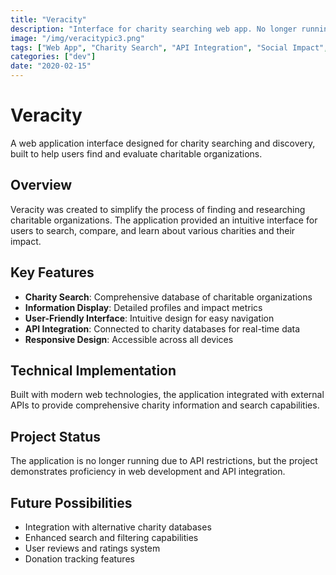 ```yaml
---
title: "Veracity"
description: "Interface for charity searching web app. No longer running due to API restrictions."
image: "/img/veracitypic3.png"
tags: ["Web App", "Charity Search", "API Integration", "Social Impact", "JavaScript", "HTML", "CSS"]
categories: ["dev"]
date: "2020-02-15"
---
```


# Veracity

A web application interface designed for charity searching and discovery, built to help users find and evaluate charitable organizations.

## Overview

Veracity was created to simplify the process of finding and researching charitable organizations. The application provided an intuitive interface for users to search, compare, and learn about various charities and their impact.

## Key Features

- **Charity Search**: Comprehensive database of charitable organizations
- **Information Display**: Detailed profiles and impact metrics
- **User-Friendly Interface**: Intuitive design for easy navigation
- **API Integration**: Connected to charity databases for real-time data
- **Responsive Design**: Accessible across all devices

## Technical Implementation

Built with modern web technologies, the application integrated with external APIs to provide comprehensive charity information and search capabilities.

## Project Status

The application is no longer running due to API restrictions, but the project demonstrates proficiency in web development and API integration.

## Future Possibilities

- Integration with alternative charity databases
- Enhanced search and filtering capabilities
- User reviews and ratings system
- Donation tracking features 